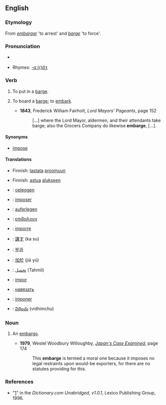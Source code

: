 ==English==

===Etymology===
From {{S.}} ''[[embargar]]'' 'to arrest' and {{E.}} ''[[barge]]'' 'to force'.

===Pronunciation===
* {{a|RP|US}} {{IPA|/əmˈbɑrdʒ/}}
*Rhymes: [[Rhymes:English:-ɑː(r)dʒ|-ɑː(r)dʒ]]

===Verb===
{{en-verb|embarg|es}}

# {{transitive}} To put in a [[barge]].
# {{intransitive}} To board a [[barge]]; to [[embark]].
#*'''1843''', Frederick William Fairholt, ''Lord Mayors' Pageants'', page 152
#*: [...] where the Lord Mayor, aldermen, and their attendants take barge; also the Grocers Company do likewise '''embarge''', [...].

====Synonyms====
*[[impose]]

====Translations====
{{trans-top|to put in a barge}}
*Finnish: [[lastata]] [[proomu|proomuun]]
{{trans-mid}}
{{trans-bottom}}

{{trans-top|to board a barge}}
*Finnish: [[astua]] [[alus|alukseen]]
{{trans-mid}}
{{trans-bottom}}

{{checktrans-top}}
* {{ttbc|Dutch}}:  [[opleggen]]
* {{ttbc|French}}: [[imposer]]
* {{ttbc|German}}: [[auferlegen]]
* {{ttbc|Greek}}: [[επιβαλουν]]
* {{ttbc|Italian}}: [[imporre]]
* {{ttbc|Japanese}}: [[課す]] (ka su)
{{checktrans-mid}}
* {{ttbc|Korean}}: [[부과]]
* {{ttbc|Mandarin}}: [[加於]] (jiā yú)
* {{ttbc|Persian}}: [[تحمیل]] (Tahmil)
* {{ttbc|Portuguese}}: [[impor]]
* {{ttbc|Russian}}: [[навязать]]
* {{ttbc|Spanish}}: [[imponer]]
* {{ttbc|Telugu}}: [[విధించు]] (vidhimchu)
{{checktrans-bottom}}

===Noun===
{{en-noun}}

# {{rare}} An [[embargo]].
#*'''1979''', Westel Woodbury Willoughby, ''[http://books.google.com/books?id=7J2ua2xblxcC&pg=PA174&dq=embarge&ei=ekJcR-23II3GiQH-nviHBA&sig=tk4ooNpsLxGDMAKyY7MqEWI8Crw Japan's Case Examined]'', page 174
#*: This '''embarge''' is termed a moral one because it imposes no legal restraints upon would-be exporters, for there are no statutes providing for this. 

===References===
*"[http://dictionary.reference.com/browse/embarge]" in the ''Dictionary.com Unabridged, v1.0.1'', Lexico Publishing Group, 1996.